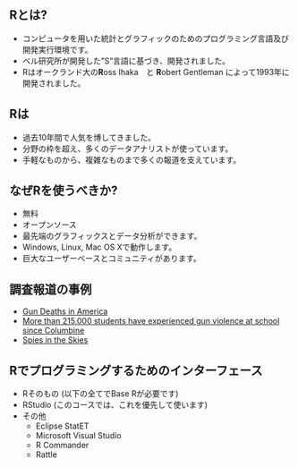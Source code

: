 ## Rとは?
* コンピュータを用いた統計とグラフィックのためのプログラミング言語及び開発実行環境です。
* ベル研究所が開発した"S"言語に基づき、開発されました。
* Rはオークランド大の**R**oss Ihaka　と **R**obert Gentleman によって1993年に開発されました。

## Rは
* 過去10年間で人気を博してきました。
* 分野の枠を超え、多くのデータアナリストが使っています。
* 手軽なものから、複雑なものまで多くの報道を支えています。

## なぜRを使うべきか?
* 無料
* オープンソース
* 最先端のグラフィックスとデータ分析ができます。
* Windows, Linux, Mac OS Xで動作します。
* 巨大なユーザーベースとコミュニティがあります。

## 調査報道の事例
* [Gun Deaths in America](https://fivethirtyeight.com/features/gun-deaths/)
* [More than 215,000 students have experienced gun violence at school since Columbine](https://www.washingtonpost.com/graphics/2018/local/school-shootings-database/?utm_term=.6bdb501a1e81)
* [Spies in the Skies](https://www.buzzfeed.com/peteraldhous/spies-in-the-skies?utm_term=.ufYW814Den#.iyOnAg13qy)

## Rでプログラミングするためのインターフェース
* Rそのもの (以下の全てでBase Rが必要です)
* RStudio (このコースでは、これを優先して使います)
* その他
	* Eclipse StatET
	* Microsoft Visual Studio
	* R Commander
	* Rattle
